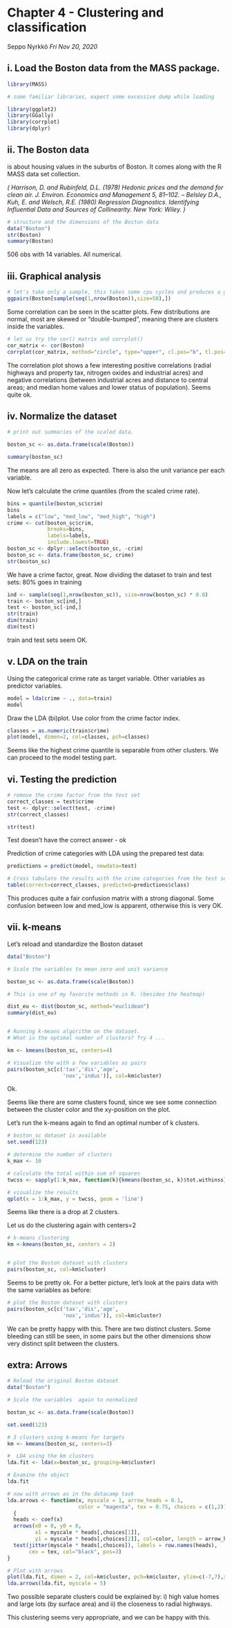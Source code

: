 
# Chapter 4 - Clustering and classification
Seppo Nyrkkö _Fri Nov 20, 2020_


## i. Load the Boston data from the MASS package. 

```r
library(MASS)
```

```r

# some familiar libraries, expect some excessive dump while loading

library(ggplot2)
library(GGally)
library(corrplot)
library(dplyr)
```



## ii. The Boston data 
is about housing values in the suburbs of Boston. 
It comes along with the R MASS data set collection.

_( Harrison, D. and Rubinfeld, D.L. (1978) Hedonic prices and the demand for clean air. J. Environ. Economics and Management 5, 81–102. -- Belsley D.A., Kuh, E. and Welsch, R.E. (1980) Regression Diagnostics. Identifying Influential Data and Sources of Collinearity. New York: Wiley. )_


```r
# structure and the dimensions of the Boston data
data("Boston")
str(Boston)
summary(Boston)
```
506 obs with 14 variables. All numerical.

## iii. Graphical analysis

```r
# let's take only a sample, this takes some cpu cycles and produces a grid of tiny plots
ggpairs(Boston[sample(seq(1,nrow(Boston)),size=50),])
```

Some correlation can be seen in the scatter plots. Few distributions are normal,
most are skewed or "double-bumped", meaning there are clusters inside the variables.


```r
# let us try the cor() matrix and corrplot()
cor_matrix <- cor(Boston)
corrplot(cor_matrix, method="circle", type="upper", cl.pos="b", tl.pos="d", tl.cex=0.6)

```

The correlation plot shows a few interesting positive correlations
(radial highways and property tax, nitrogen oxides and industrial acres)
and negative correlations
(between industrial acres and distance to central areas; and median home values and lower status of population). Seems quite ok.

## iv. Normalize the dataset
```r
# print out summaries of the scaled data. 

boston_sc <- as.data.frame(scale(Boston))

summary(boston_sc)

```

The means are all zero as expected. There is also the unit variance per each variable.

Now let's calculate the crime quantiles (from the scaled crime rate). 
```r
bins = quantile(boston_sc$crim)
bins
labels = c("low", "med_low", "med_high", "high")
crime <- cut(boston_sc$crim,
             breaks=bins,
             labels=labels,
             include.lowest=TRUE)
boston_sc <- dplyr::select(boston_sc, -crim)
boston_sc <- data.frame(boston_sc, crime)
str(boston_sc)
```
We have a crime factor, great. Now dividing the dataset to train and test sets: 80% goes in training


```r

ind <- sample(seq(1,nrow(boston_sc)), size=nrow(boston_sc) * 0.8)
train <- boston_sc[ind,]
test <- boston_sc[-ind,]
str(train)
dim(train)
dim(test)
```
train and test sets seem OK.

## v. LDA on the train

Using the categorical crime rate as target variable. 
Other variables as predictor variables. 

```r
model = lda(crime ~ ., data=train)
model
```

Draw the LDA (bi)plot. Use color from the crime factor index.
```r
classes = as.numeric(train$crime)
plot(model, dimen=2, col=classes, pch=classes)
```

Seems like the highest crime quantile is separable from other clusters.
We can proceed to the model testing part.

## vi. Testing the prediction

```r
# remove the crime factor from the test set
correct_classes = test$crime
test <- dplyr::select(test, -crime)
str(correct_classes)
```
```r
str(test)
```
Test doesn't have the correct answer - ok

Prediction of crime categories with LDA using the prepared test data:
```r
predictions = predict(model, newdata=test)

# Cross tabulate the results with the crime categories from the test set. 
table(correct=correct_classes, predicted=predictions$class)
```
This produces quite a fair confusion matrix with a strong diagonal.
Some confusion between low and med_low is apparent, otherwise this is very OK.




## vii. k-means

Let's reload and standardize the Boston dataset 

```r
data("Boston")

# Scale the variables to mean zero and unit variance

boston_sc <- as.data.frame(scale(Boston))

# This is one of my favorite methods in R. (besides the heatmap)

dist_eu <- dist(boston_sc, method="euclidean")
summary(dist_eu)


# Running k-means algorithm on the dataset. 
# What is the optimal number of clusters? Try 4 ...

km <- kmeans(boston_sc, centers=4)

# Visualize the with a few variables as pairs
pairs(boston_sc[c('tax','dis','age',
                  'nox','indus')], col=km$cluster)

```
Ok.

Seems like there are some clusters found, since we see some connection between the cluster color and the xy-position on the plot.

Let's run the k-means again to find an optimal number of k clusters.

```r
# boston_sc dataset is available
set.seed(123)

# determine the number of clusters
k_max <- 10

# calculate the total within sum of squares
twcss <- sapply(1:k_max, function(k){kmeans(boston_sc, k)$tot.withinss})

# visualize the results
qplot(x = 1:k_max, y = twcss, geom = 'line')

```

Seems like there is a drop at 2 clusters.

Let us do the clustering again with centers=2

```r


# k-means clustering
km <-kmeans(boston_sc, centers = 2)


# plot the Boston dataset with clusters
pairs(boston_sc, col=km$cluster)
```

Seems to be pretty ok. For a better picture, 
let's look at the pairs data with the same variables as before:

```r

# plot the Boston dataset with clusters
pairs(boston_sc[c('tax','dis','age',
                  'nox','indus')], col=km$cluster)


```
We can be pretty happy with this. There are two distinct clusters.
Some bleeding can still be seen, in some pairs but the other dimensions show very distinct
split between the clusters.

## extra: Arrows

```r
# Reload the original Boston dataset
data("Boston")

# Scale the variables  again to normalized

boston_sc <- as.data.frame(scale(Boston))

set.seed(123)

# 3 clusters using k-means for targets
km <- kmeans(boston_sc, centers=3)

#  LDA using the km clusters 
lda.fit <- lda(x=boston_sc, grouping=km$cluster)

# Examine the object
lda.fit

```

```r
# now with arrows as in the datacamp task
lda.arrows <- function(x, myscale = 1, arrow_heads = 0.1, 
                       color = "magenta", tex = 0.75, choices = c(1,2))
  {
  heads <- coef(x)
  arrows(x0 = 0, y0 = 0,
         x1 = myscale * heads[,choices[1]],
         y1 = myscale * heads[,choices[2]], col=color, length = arrow_heads)
  text(jitter(myscale * heads[,choices]), labels = row.names(heads),
       cex = tex, col="black", pos=3)
}

# Plot with arrows
plot(lda.fit, dimen = 2, col=km$cluster, pch=km$cluster, ylim=c(-7,7),xlim=c(-10,10))
lda.arrows(lda.fit, myscale = 5)
```

Two possible separate clusters could be explained by:
i) high value homes and large lots (by surface area) and 
ii) the closeness to radial highways.

This clustering seems very appropriate, and we can be happy with this.